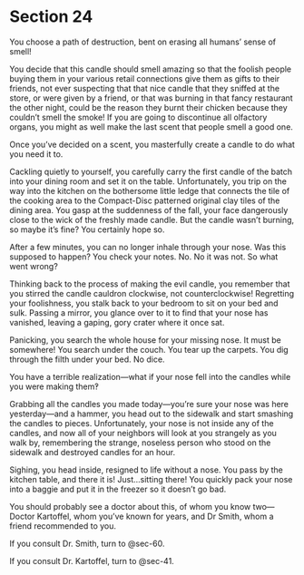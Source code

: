 # Section 24 {#sec-24}

You choose a path of destruction, bent on erasing all humans’ sense of smell! 

You decide that this candle should smell amazing so that the foolish people buying them in your various retail connections give them as gifts to their friends, not ever suspecting that that nice candle that they sniffed at the store, or were given by a friend, or that was burning in that fancy restaurant the other night, could be the reason they burnt their chicken because they couldn’t smell the smoke! If you are going to discontinue all olfactory organs, you might as well make the last scent that people smell a good one. 

Once you’ve decided on a scent, you masterfully create a candle to do what you need it to.

Cackling quietly to yourself, you carefully carry the first candle of the batch into your dining room and set it on the table. Unfortunately, you trip on the way into the kitchen on the bothersome little ledge that connects the tile of the cooking area to the Compact-Disc patterned original clay tiles of the dining area. You gasp at the suddenness of the fall, your face dangerously close to the wick of the freshly made candle. But the candle wasn’t burning, so maybe it’s fine? You certainly hope so.

After a few minutes, you can no longer inhale through your nose. Was this supposed to happen? You check your notes. No. No it was not. So what went wrong?

Thinking back to the process of making the evil candle, you remember that you stirred the candle cauldron clockwise, not counterclockwise! Regretting your foolishness, you stalk back to your bedroom to sit on your bed and sulk. Passing a mirror, you glance over to it to find that your nose has vanished, leaving a gaping, gory crater where it once sat. 

Panicking, you search the whole house for your missing nose. It must be somewhere! You search under the couch. You tear up the carpets. You dig through the filth under your bed. No dice.

You have a terrible realization—what if your nose fell into the candles while you were making them‽

Grabbing all the candles you made today—you’re sure your nose was here yesterday—and a hammer, you head out to the sidewalk and start smashing the candles to pieces. Unfortunately, your nose is not inside any of the candles, and now all of your neighbors will look at you strangely as you walk by, remembering the strange, noseless person who stood on the sidewalk and destroyed candles for an hour.

Sighing, you head inside, resigned to life without a nose. You pass by the kitchen table, and there it is! Just…sitting there! You quickly pack your nose into a baggie and put it in the freezer so it doesn’t go bad.

You should probably see a doctor about this, of whom you know two—Doctor Kartoffel, whom you’ve known for years, and Dr Smith, whom a friend recommended to you.

If you consult Dr. Smith, turn to @sec-60.

If you consult Dr. Kartoffel, turn to @sec-41.
 
